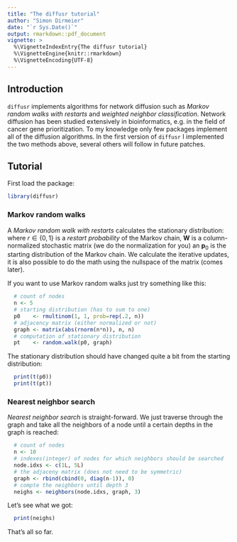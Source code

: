```yaml
---
title: "The diffusr tutorial"
author: "Simon Dirmeier"
date: "`r Sys.Date()`"
output: rmarkdown::pdf_document
vignette: >
  %\VignetteIndexEntry{The diffusr tutorial}
  %\VignetteEngine{knitr::rmarkdown}
  %\VignetteEncoding{UTF-8}
---
```

## Introduction

`diffusr` implements algorithms for network diffusion such as *Markov random walks with restarts* and *weighted neighbor classification*. Network diffusion has been studied extensively in bioinformatics, e.g. in the field of cancer gene prioritization.
To my knowledge only few packages implement all of the diffusion algorithms. In the first version of `diffusr` I implemented the two methods above, several others will follow in future patches.

## Tutorial

First load the package:

```r
library(diffusr)
```

### Markov random walks

A *Markov random walk with restarts* calculates the stationary distribution:
\begin{equation}
\mathbf{p}_{t+1} = (1 - r) \mathbf{W}  \mathbf{p}_t + r \mathbf{p}_0,
\end{equation}
where $r \in \{0,1 \}$ is a *restart probability* of the Markov chain, $\mathbf{W}$ is a column-normalized stochastic matrix (we do the normalization for you) an $\mathbf{p}_0$ is the starting distribution of the Markov chain. We calculate the iterative updates, it is also possible to do the math using the nullspace of the matrix (comes later).

If you want to use Markov random walks just try something like this:

```r
  # count of nodes
  n <- 5
  # starting distribution (has to sum to one)
  p0    <- rmultinom(1, 1, prob=rep(.2, n))
  # adjacency matrix (either normalized or not)
  graph <- matrix(abs(rnorm(n*n)), n, n)
  # computation of stationary distribution
  pt    <- random.walk(p0, graph)
```
 
The stationary distribution should have changed quite a bit from the starting distribution:

```r
  print(t(p0))
  print(t(pt))
```

### Nearest neighbor search

*Nearest neighbor search* is straight-forward. We just traverse through the graph and take all the neighbors of a node until a certain depths in the graph is reached:

```r
  # count of nodes
  n <- 10
  # indexes(integer) of nodes for which neighbors should be searched 
  node.idxs <- c(1L, 5L)
  # the adjaceny matrix (does not need to be symmetric)
  graph <- rbind(cbind(0, diag(n-1)), 0)
  # compte the neighbors until depth 3
  neighs <- neighbors(node.idxs, graph, 3)
```

Let's see what we got:

```r
  print(neighs)
```


That's all so far.
